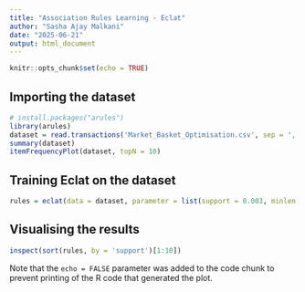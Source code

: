 ```yaml
---
title: "Association Rules Learning - Eclat"
author: "Sasha Ajay Malkani"
date: "2025-06-21"
output: html_document
---
```


```r
knitr::opts_chunk$set(echo = TRUE)
```

## Importing the dataset

```r
# install.packages("arules")
library(arules)
dataset = read.transactions('Market_Basket_Optimisation.csv', sep = ',', rm.duplicates = TRUE)
summary(dataset)
itemFrequencyPlot(dataset, topN = 10)

```

## Training Eclat on the dataset

```r
rules = eclat(data = dataset, parameter = list(support = 0.003, minlen = 2))

```

## Visualising the results

```r
inspect(sort(rules, by = 'support')[1:10])

```




Note that the `echo = FALSE` parameter was added to the code chunk to prevent printing of the R code that generated the plot.
